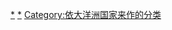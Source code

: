 {{Categories by country|nocat}}

[[Category:各國社會|*]]
[[Category:大洋洲社會|*]]
[[Category:依大洋洲国家来作的分类|Category:依大洋洲国家来作的分类]]